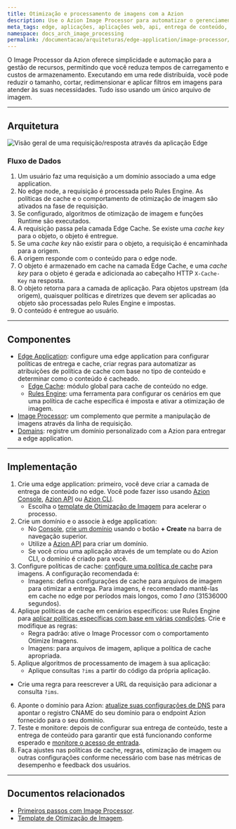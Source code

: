 ```yaml
---
title: Otimização e processamento de imagens com a Azion
description: Use o Azion Image Processor para automatizar o gerenciamento de recursos, reduzir tempos de carregamento e custos de armazenamento e aproveitar a velocidade e confiabilidade da rede edge.
meta_tags: edge, aplicações, aplicações web, api, entrega de conteúdo, cdn, processamento de imagem
namespace: docs_arch_image_processing
permalink: /documentacao/arquiteturas/edge-application/image-processor/
---
```


O Image Processor da Azion oferece simplicidade e automação para a gestão de recursos, permitindo que você reduza tempos de carregamento e custos de armazenamento. Executando em uma rede distribuída, você pode reduzir o tamanho, cortar, redimensionar e aplicar filtros em imagens para atender às suas necessidades. Tudo isso usando um único arquivo de imagem.

---

## Arquitetura

![Visão geral de uma requisição/resposta através da aplicação Edge](/assets/docs/images/uploads/image-optimization.png)

### Fluxo de Dados

1. Um usuário faz uma requisição a um domínio associado a uma edge application.
2. No edge node, a requisição é processada pelo Rules Engine. As políticas de cache e o comportamento de otimização de imagem são ativados na fase de requisição.
3. Se configurado, algoritmos de otimização de imagem e funções Runtime são executados.
4. A requisição passa pela camada Edge Cache. Se existe uma *cache key* para o objeto, o objeto é entregue.
5. Se uma *cache key* não existir para o objeto, a requisição é encaminhada para a origem.
6. A origem responde com o conteúdo para o edge node. 
7. O objeto é armazenado em cache na camada Edge Cache, e uma *cache key* para o objeto é gerada e adicionada ao cabeçalho HTTP `X-Cache-Key` na resposta.
8. O objeto retorna para a camada de aplicação. Para objetos upstream (da origem), quaisquer políticas e diretrizes que devem ser aplicadas ao objeto são processadas pelo Rules Engine e impostas.
9. O conteúdo é entregue ao usuário.

---

## Componentes

- [Edge Application](/en/documentation/products/build/edge-application/): configure uma edge application para configurar políticas de entrega e cache, criar regras para automatizar as atribuições de política de cache com base no tipo de conteúdo e determinar como o conteúdo é cacheado.
    - [Edge Cache](/en/documentation/products/build/edge-application/edge-cache/): módulo global para cache de conteúdo no edge.
    - [Rules Engine](/en/documentation/products/build/edge-application/rules-engine/): uma ferramenta para configurar os cenários em que uma política de cache específica é imposta e ativar a otimização de imagem.
- [Image Processor](/en/documentation/products/build/edge-application/image-processor/): um complemento que permite a manipulação de imagens através da linha de requisição.
- [Domains](/en/documentation/products/build/edge-application/domains/): registre um domínio personalizado com a Azion para entregar a edge application.

---

## Implementação

1. Crie uma edge application: primeiro, você deve criar a camada de entrega de conteúdo no edge. Você pode fazer isso usando [Azion Console](https://console.azion.com), [Azion API](https://api.azion.com/#d43c5509-fb99-4b20-a7bd-64f0924af352) ou [Azion CLI](/pt-br/documentacao/produtos/azion-cli/visao-geral/).
    - Escolha o [template de Otimização de Imagem](https://console.azion.com/create/azion/image-optimization) para acelerar o processo.
2. Crie um domínio e o associe à edge application: 
    - No [Console](https://console.azion.com), [crie um domínio](/pt-br/documentacao/produtos/guias/configurar-dominio/) usando o botão **+ Create** na barra de navegação superior.
    - Utilize a [Azion API](https://api.azion.com/#d43c5509-fb99-4b20-a7bd-64f0924af352) para criar um domínio.
    - Se você criou uma aplicação através de um template ou do Azion CLI, o domínio é criado para você.
3. Configure políticas de cache: [configure uma política de cache](/pt-br/documentacao/produtos/guias/cache-settings/) para imagens. A configuração recomendada é:
    - Imagens: defina configurações de cache para arquivos de imagem para otimizar a entrega. Para imagens, é recomendado mantê-las em cache no edge por períodos mais longos, como *1 ano* (31536000 segundos).
4. Aplique políticas de cache em cenários específicos: use Rules Engine para [aplicar políticas específicas com base em várias condições](/pt-br/documentacao/produtos/guias/rules-engine/). Crie e modifique as regras:
    - Regra padrão: ative o Image Processor com o comportamento Otimize Imagens.
    - Imagens: para arquivos de imagem, aplique a política de cache apropriada.
5. Aplique algoritmos de processamento de imagem à sua aplicação:
    - Aplique consultas `?ims` a partir do código da própria aplicação.
- Crie uma regra para reescrever a URL da requisição para adicionar a consulta `?ims`.
6. Aponte o domínio para Azion: [atualize suas configurações de DNS](/pt-br/documentacao/produtos/guias/migrar-ns-para-a-azion/) para apontar o registro CNAME do seu domínio para o endpoint Azion fornecido para o seu domínio.
7. Teste e monitore: depois de configurar sua entrega de conteúdo, teste a entrega de conteúdo para garantir que está funcionando conforme esperado e [monitore o acesso de entrada](/pt-br/documentacao/produtos/observe/visao-geral/).
8. Faça ajustes nas políticas de cache, regras, otimização de imagem ou outras configurações conforme necessário com base nas métricas de desempenho e feedback dos usuários.

---

## Documentos relacionados 

- [Primeiros passos com Image Processor](/pt-br/documentacao/produtos/guias/image-processor/).
- [Template de Otimização de Imagem](https://console.azion.com/create/azion/image-optimization).